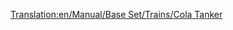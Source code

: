 [[Translation:en/Manual/Base Set/Trains/Cola Tanker]]
{{es/Vagones|Imagen=[[File:en/Colatanker.png]]
|Nombre=Cisterna de Cola
|PrecioNormal=2.132 € (1.066 £)
|PesoNormal=24 / 49 t
|CapacidadNormal=25.000 litros de cola
|PrecioMono="
|PesoMono=24 / 54 t
|CapacidadMono=30.000 litros de cola
|PrecioMag="
|PesoMag=24 / 56 t
|CapacidadMag=32.000 litros de cola
|Descripción=La '''cisterna de cola''' sirve para transportar [[es/Manual/Base Set/Cargos/Cola|cola]] desde los [[es/Manual/Base Set/Industries/Pozos de cola|pozos de cola]] hasta la [[es/Manual/Base Set/Industries/Fábrica de refrescos|fábrica de refrescos]] en el clima [[es/Manual/Clima#Fantasía|fantasía]]
}}